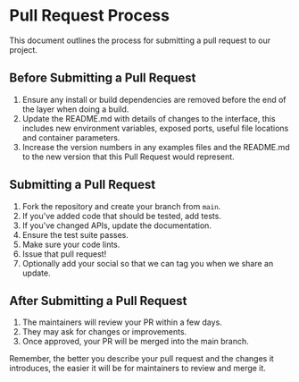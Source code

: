 # Pull Request Process

This document outlines the process for submitting a pull request to our project.

## Before Submitting a Pull Request

1. Ensure any install or build dependencies are removed before the end of the layer when doing a build.
2. Update the README.md with details of changes to the interface, this includes new environment variables, exposed ports, useful file locations and container parameters.
3. Increase the version numbers in any examples files and the README.md to the new version that this Pull Request would represent.

## Submitting a Pull Request

1. Fork the repository and create your branch from `main`.
2. If you've added code that should be tested, add tests.
3. If you've changed APIs, update the documentation.
4. Ensure the test suite passes.
5. Make sure your code lints.
6. Issue that pull request!
7. Optionally add your social so that we can tag you when we share an update.

## After Submitting a Pull Request

1. The maintainers will review your PR within a few days.
2. They may ask for changes or improvements.
3. Once approved, your PR will be merged into the main branch.

Remember, the better you describe your pull request and the changes it introduces, the easier it will be for maintainers to review and merge it.